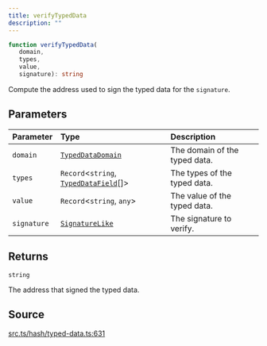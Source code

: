 ```yaml
---
title: verifyTypedData
description: ""
---
```


```ts
function verifyTypedData(
   domain, 
   types, 
   value, 
   signature): string
```

Compute the address used to sign the typed data for the `signature`.

## Parameters

| Parameter | Type | Description |
| :------ | :------ | :------ |
| `domain` | [`TypedDataDomain`](/content/interfaces/TypedDataDomain.mdx) | The domain of the typed data. |
| `types` | `Record`\<`string`, [`TypedDataField`](/content/interfaces/TypedDataField.mdx)[]\> | The types of the typed data. |
| `value` | `Record`\<`string`, `any`\> | The value of the typed data. |
| `signature` | [`SignatureLike`](/content/type-aliases/SignatureLike.mdx) | The signature to verify. |

## Returns

`string`

The address that signed the typed data.

## Source

[src.ts/hash/typed-data.ts:631](https://github.com/dominant-strategies/quais-6.js/blob/3f482dd134064d41657ff7dc9ba8162f741c9c83/src.ts/hash/typed-data.ts#L631)
